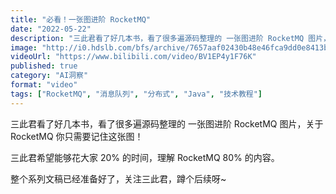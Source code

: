 ```yaml
---
title: "必看！一张图进阶 RocketMQ"
date: "2022-05-22"
description: "三此君看了好几本书，看了很多遍源码整理的 一张图进阶 RocketMQ 图片，关于 RocketMQ 你只需要记住这张图！"
image: "http://i0.hdslb.com/bfs/archive/7657aaf02430b48e46fca9dd0e8413bbe1af5235.jpg"
videoUrl: "https://www.bilibili.com/video/BV1EP4y1F76K"
published: true
category: "AI洞察"
format: "video"
tags: ["RocketMQ", "消息队列", "分布式", "Java", "技术教程"]
---
```


三此君看了好几本书，看了很多遍源码整理的 一张图进阶 RocketMQ 图片，关于 RocketMQ 你只需要记住这张图！

三此君希望能够花大家 20% 的时间，理解 RocketMQ 80% 的内容。

整个系列文稿已经准备好了，关注三此君，蹲个后续呀~
